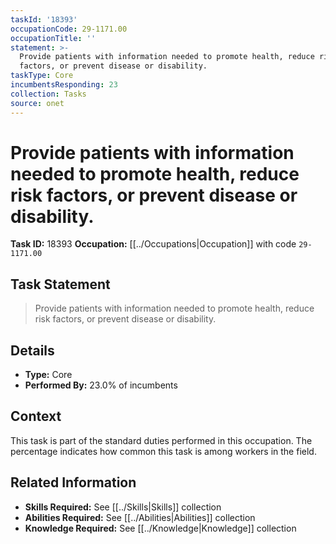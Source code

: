 ```yaml
---
taskId: '18393'
occupationCode: 29-1171.00
occupationTitle: ''
statement: >-
  Provide patients with information needed to promote health, reduce risk
  factors, or prevent disease or disability.
taskType: Core
incumbentsResponding: 23
collection: Tasks
source: onet
---
```

# Provide patients with information needed to promote health, reduce risk factors, or prevent disease or disability.

**Task ID:** 18393
**Occupation:** [[../Occupations|Occupation]] with code `29-1171.00`

## Task Statement

> Provide patients with information needed to promote health, reduce risk factors, or prevent disease or disability.

## Details

- **Type:** Core
- **Performed By:** 23.0% of incumbents

## Context

This task is part of the standard duties performed in this occupation. The percentage indicates how common this task is among workers in the field.

## Related Information

- **Skills Required:** See [[../Skills|Skills]] collection
- **Abilities Required:** See [[../Abilities|Abilities]] collection
- **Knowledge Required:** See [[../Knowledge|Knowledge]] collection
